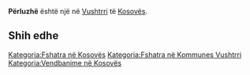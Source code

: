 {{Fshat në 
 | Emri                = Përluzhë
 | EmriAlt                = 
 | NAME_SHORT_FORM=      
 | NAME_GENERIC=      
 | NAME_SORT_NAME_RO=      PERLUZHE
 | FULL_NAME_RO = Përluzhë
 | FULL_NAME_ND_RO=Perluzhe
 | SORT_NAME_RG=PERLUZHE
 | FULL_NAME_RG=Përluzhë
 | FULL_NAME_ND_RG=Perluzhe
 | SRP_NAME_SHORT_FORM=      
 | SRP_NAME_GENERIC=      
 | SRP_NAME_SORT_NAME_RO=      
 | SRP_FULL_NAME_RO = 
 | SRP_FULL_NAME_ND_RO=
 | SRP_SORT_NAME_RG=
 | SRP_FULL_NAME_RG=
 | SRP_FULL_NAME_ND_RG=
 | Emri (Rasa dhanore) = 
 | Figura              = 
 | Shteti              = Kosovo
 | Komuna              = Vushtrri
 | Kodi postar         = 
 | Sipërfaqja          = 

 | Popullsia           = 

 | Regj. i popullsisë  = 
 | Dend. e popullsisë  = 
 | Faqja zyrtare       = 
 <!--- Koordinatat ----> 
 | Gjerësia            = 42.732778
 | Gjatësia            = 21.025556
 | Lartësia            = 
}}
'''Përluzhë''' është një [[]] në [[Vushtrri]] të [[Kosovës]].

<!-- == Gjeografia == -->
<!-- == Historia == -->
<!-- == Demografia == -->
== Shih edhe ==
{{Komuna Vushtrri}}
{{Kosovo-Administrata-Cung}}

[[Kategoria:Fshatra në Kosovës]]
[[Kategoria:Fshatra në Kommunes Vushtrri]]
[[Kategoria:Vendbanime në Kosovës]]